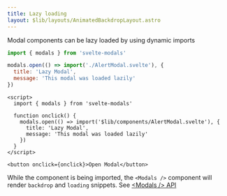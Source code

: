 ```yaml
---
title: Lazy loading
layout: $lib/layouts/AnimatedBackdropLayout.astro
---
```


Modal components can be lazy loaded by using dynamic imports

```js
import { modals } from 'svelte-modals'

modals.open(() => import('./AlertModal.svelte'), {
  title: 'Lazy Modal',
  message: 'This modal was loaded lazily'
})
```

```svelte live layout="$lib/layouts/code/NoCode.astro" 
<script>
  import { modals } from 'svelte-modals'

  function onclick() {
    modals.open(() => import('$lib/components/AlertModal.svelte'), {
      title: 'Lazy Modal',
      message: 'This modal was loaded lazily'
    })
  }
</script>

<button onclick={onclick}>Open Modal</button>
```

While the component is being imported, the `<Modals />` component will render `backdrop` and `loading` snippets.
See [\<Modals /> API](/api/modals-component)
